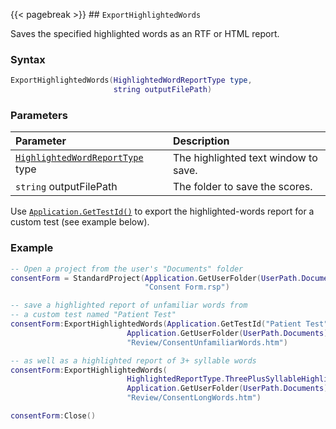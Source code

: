 {{< pagebreak >}}
## `ExportHighlightedWords`

Saves\index{highlighted reports!exporting} the specified highlighted words as an RTF or HTML report.

### Syntax {-}

``` .lua
ExportHighlightedWords(HighlightedWordReportType type,
                       string outputFilePath)
```

### Parameters {-}

**Parameter** | **Description**
| :-- | :-- |
| [`HighlightedWordReportType`](#highlightedreporttype) type | The highlighted text window to save. |
| `string` outputFilePath | The folder to save the scores. |

:::: {.notesection data-latex=""}
Use [`Application.GetTestId()`](#gettestid) to export the highlighted-words report for a custom test (see example below).
::::

### Example\index{examples!exporting reports} {-}

``` .lua
-- Open a project from the user's "Documents" folder
consentForm = StandardProject(Application.GetUserFolder(UserPath.Documents) ..
                              "Consent Form.rsp")

-- save a highlighted report of unfamiliar words from
-- a custom test named "Patient Test"
consentForm:ExportHighlightedWords(Application.GetTestId("Patient Test"),
                          Application.GetUserFolder(UserPath.Documents) ..
                          "Review/ConsentUnfamiliarWords.htm")

-- as well as a highlighted report of 3+ syllable words
consentForm:ExportHighlightedWords(
                          HighlightedReportType.ThreePlusSyllableHighlightedWords,
                          Application.GetUserFolder(UserPath.Documents) ..
                          "Review/ConsentLongWords.htm")

consentForm:Close()
```
